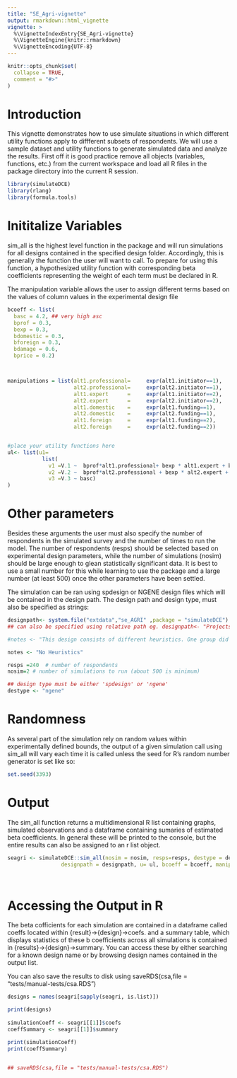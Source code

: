 ```yaml
---
title: "SE_Agri-vignette"
output: rmarkdown::html_vignette
vignette: >
  %\VignetteIndexEntry{SE_Agri-vignette}
  %\VignetteEngine{knitr::rmarkdown}
  %\VignetteEncoding{UTF-8}
---
```


<!-- There is an issue when creating these vignettes using usethis::use_vignette and 
devtools::build_vignettes() where the compilied vignette HTML files are placed in /doc
rather than inst/doc

Best Practice is to follow these steps
1. Create vignette using usethis::use_vignette("my-vignette")
2. After making changes, then run devtools::build_vignettes()
3. Rebuild using devtools::install(build_vignettes = TRUE)
4. Check that it is in the vignette environment using browseVigettes()

If vignette does not appear in gitHub, it is possibly due to a file heirarchy problem where rendered files 
appear in /doc instead of /inst/doc

To avoid this run:
tools::buildVignettes(dir = ".", tangle=TRUE)
dir.create("inst/doc")
file.copy(dir("vignettes", full.names=TRUE), "inst/doc", overwrite=TRUE)

More info here: https://community.rstudio.com/t/browsevignettes-mypackage-saying-no-vignettes-found/68656/7
-->

```r
knitr::opts_chunk$set(
  collapse = TRUE,
  comment = "#>"
)
```

# Introduction

This vignette demonstrates how to use simulate situations in which different utility functions apply to diffferent subsets of respondents. We will use a sample dataset and utility functions to generate simulated data and analyze the results. First off it is good practice remove all objects (variables, functions, etc.) from the current workspace and  load all R files in the package directory into the current R session.

```r
library(simulateDCE)
library(rlang)
library(formula.tools)
```

# Inititalize Variables

sim_all is the highest level function in the package and will run simulations for all designs contained in the specified design folder. Accordingly, this is generally the function the user will want to call. To prepare for using this function, a hypothesized utility function with corresponding beta coefficients representing the weight of each term must be declared in R.

The manipulation variable allows the user to assign different terms based on the values of column values in the experimental design file

```r
bcoeff <- list(
  basc = 4.2, ## very high asc
  bprof = 0.3,
  bexp = 0.3,
  bdomestic = 0.3,
  bforeign = 0.3,
  bdamage = 0.6,
  bprice = 0.2)



manipulations = list(alt1.professional=     expr(alt1.initiator==1),
                     alt2.professional=     expr(alt2.initiator==1),
                     alt1.expert      =     expr(alt1.initiator==2),
                     alt2.expert      =     expr(alt2.initiator==2),
                     alt1.domestic    =     expr(alt1.funding==1),
                     alt2.domestic    =     expr(alt2.funding==1),
                     alt1.foreign     =     expr(alt1.funding==2),
                     alt2.foreign     =     expr(alt2.funding==2))


#place your utility functions here
ul<- list(u1=
           list(
             v1 =V.1 ~  bprof*alt1.professional+ bexp * alt1.expert + bdomestic * alt1.domestic + bforeign * alt1.foreign + bdamage*alt1.damage + bprice * alt1.compensation,
             v2 =V.2 ~  bprof*alt2.professional + bexp * alt2.expert + bdomestic * alt2.domestic + bforeign * alt2.foreign + bdamage*alt2.damage + bprice * alt2.compensation,
             v3 =V.3 ~ basc)
)
```
# Other parameters

Besides these arguments the user must also specify the number of respondents in the simulated survey and the number of times to run the model. The number of respondents (resps) should be selected based on experimental design parameters, while the number of simulations (nosim) should be large enough to glean statistically significant data. It is best to use a small number for this while learning to use the package and a large number (at least 500) once the other parameters have been settled.

The simulation can be ran using spdesign or NGENE design files which will be contained in the design path. The design path and design type, must also be specified as strings: 

```r

designpath<- system.file("extdata","se_AGRI" ,package = "simulateDCE")
## can also be specified using relative path eg. designpath<- "Projects/CSA/Designs/"

#notes <- "This design consists of different heuristics. One group did not attend the methan attribute, another group only decided based on the payment"

notes <- "No Heuristics"

resps =240  # number of respondents
nosim=2 # number of simulations to run (about 500 is minimum)

## design type must be either 'spdesign' or 'ngene'
destype <- "ngene"
```
# Randomness

As several part of the simulation rely on random values within experimentally defined bounds, the output of a given simulation call using sim_all will vary each time it is called unless the seed for R's random number generator is set like so:

```r

set.seed(3393)

```

# Output

The sim_all function returns a multidimensional R list containing graphs, simulated observations and a dataframe containing sumaries of estimated beta coefficients. In general these will be printed to the console, but the entire results can also be assigned to an r list object.

```r
seagri <- simulateDCE::sim_all(nosim = nosim, resps=resps, destype = destype,
                 designpath = designpath, u= ul, bcoeff = bcoeff, manipulations = manipulations)

  

```

# Accessing the Output in R

The beta cofficients for each simulation are contained in a dataframe called coeffs located within {result}->{design}->coefs. and a summary table, which displays statistics of these b coefficients across all simulations is contained in {results}->{design}->summary. You can access these by either searching for a known design name or by browsing design names contained in the output list.

You can also save the results to disk using saveRDS(csa,file = "tests/manual-tests/csa.RDS")


```r

designs = names(seagri[sapply(seagri, is.list)])

print(designs)
                    
simulationCoeff <- seagri[[1]]$coefs
coeffSummary <- seagri[[1]]$summary

print(simulationCoeff)
print(coeffSummary)


## saveRDS(csa,file = "tests/manual-tests/csa.RDS")
```
